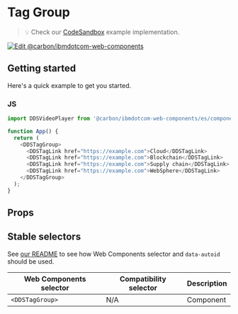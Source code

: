 
# Tag Group

> 💡 Check our
> [CodeSandbox](https://githubbox.com/carbon-design-system/carbon-for-ibm-dotcom/tree/main/packages/web-components/examples/codesandbox/components-react/video-player)
> example implementation.

[![Edit @carbon/ibmdotcom-web-components](https://codesandbox.io/static/img/play-codesandbox.svg)](https://githubbox.com/carbon-design-system/carbon-for-ibm-dotcom/tree/main/packages/web-components/examples/codesandbox/components-react/video-player)

## Getting started

Here's a quick example to get you started.

### JS

```javascript
import DDSVideoPlayer from '@carbon/ibmdotcom-web-components/es/components-react/video-player/video-player.js';

function App() {
  return (
    <DDSTagGroup>
      <DDSTagLink href="https://example.com">Cloud</DDSTagLink>
      <DDSTagLink href="https://example.com">Blockchain</DDSTagLink>
      <DDSTagLink href="https://example.com">Supply chain</DDSTagLink>
      <DDSTagLink href="https://example.com">WebSphere</DDSTagLink>
    </DDSTagGroup>
  );
}
```

## Props

<Props of={PropTypesRef} />

## Stable selectors

See [our README](https://github.com/carbon-design-system/carbon-for-ibm-dotcom/tree/main/packages/web-components#stable-selectors-for-analytics-and-integratione2e-testing-in-web-components) to see how Web Components selector and `data-autoid` should be used.

| Web Components selector | Compatibility selector | Description |
| ----------------------- | ---------------------- | ----------- |
| `<DDSTagGroup>`         | N/A                    | Component   |

<Description markdown={contributing} />
